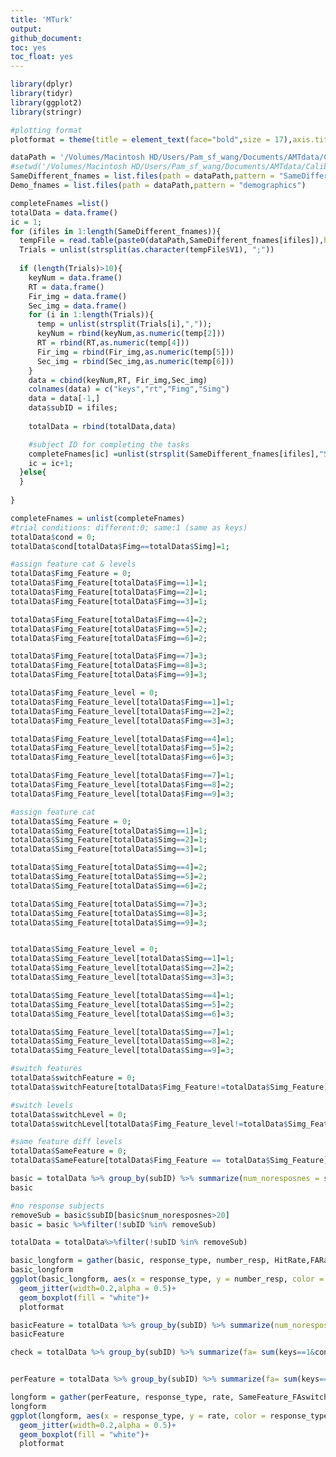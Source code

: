 ```yaml
---
title: 'MTurk'
output:
github_document:
toc: yes
toc_float: yes
---
```


```r
library(dplyr)
library(tidyr)
library(ggplot2)
library(stringr)
```

```r
#plotting format
plotformat = theme(title = element_text(face="bold",size = 17),axis.title = element_text(face = "bold",size =15), axis.text.x = element_text(size=14), axis.title.y=element_text(size=14))+theme_bw()


```

```r
dataPath = '/Volumes/Macintosh HD/Users/Pam_sf_wang/Documents/AMTdata/Calibration_001/';
#setwd('/Volumes/Macintosh HD/Users/Pam_sf_wang/Documents/AMTdata/Calibration_001/')
SameDifferent_fnames = list.files(path = dataPath,pattern = "SameDifferent")
Demo_fnames = list.files(path = dataPath,pattern = "demographics")


```


```r
completeFnames =list()
totalData = data.frame()
ic = 1;
for (ifiles in 1:length(SameDifferent_fnames)){
  tempFile = read.table(paste0(dataPath,SameDifferent_fnames[ifiles]),header = F)
  Trials = unlist(strsplit(as.character(tempFile$V1), ";"))
  
  if (length(Trials)>10){
    keyNum = data.frame()
    RT = data.frame()
    Fir_img = data.frame()
    Sec_img = data.frame()
    for (i in 1:length(Trials)){
      temp = unlist(strsplit(Trials[i],","));
      keyNum = rbind(keyNum,as.numeric(temp[2]))
      RT = rbind(RT,as.numeric(temp[4]))
      Fir_img = rbind(Fir_img,as.numeric(temp[5]))
      Sec_img = rbind(Sec_img,as.numeric(temp[6]))
    }
    data = cbind(keyNum,RT, Fir_img,Sec_img)
    colnames(data) = c("keys","rt","Fimg","Simg")
    data = data[-1,]
    data$subID = ifiles;
    
    totalData = rbind(totalData,data)

    #subject ID for completing the tasks
    completeFnames[ic] =unlist(strsplit(SameDifferent_fnames[ifiles],"SameDifferent"))[2]
    ic = ic+1;
  }else{
  }
  
}
```

```r
completeFnames = unlist(completeFnames)
#trial conditions: different:0; same:1 (same as keys)
totalData$cond = 0;
totalData$cond[totalData$Fimg==totalData$Simg]=1;

#assign feature cat & levels
totalData$Fimg_Feature = 0;
totalData$Fimg_Feature[totalData$Fimg==1]=1;
totalData$Fimg_Feature[totalData$Fimg==2]=1;
totalData$Fimg_Feature[totalData$Fimg==3]=1;

totalData$Fimg_Feature[totalData$Fimg==4]=2;
totalData$Fimg_Feature[totalData$Fimg==5]=2;
totalData$Fimg_Feature[totalData$Fimg==6]=2;

totalData$Fimg_Feature[totalData$Fimg==7]=3;
totalData$Fimg_Feature[totalData$Fimg==8]=3;
totalData$Fimg_Feature[totalData$Fimg==9]=3;

totalData$Fimg_Feature_level = 0;
totalData$Fimg_Feature_level[totalData$Fimg==1]=1;
totalData$Fimg_Feature_level[totalData$Fimg==2]=2;
totalData$Fimg_Feature_level[totalData$Fimg==3]=3;

totalData$Fimg_Feature_level[totalData$Fimg==4]=1;
totalData$Fimg_Feature_level[totalData$Fimg==5]=2;
totalData$Fimg_Feature_level[totalData$Fimg==6]=3;

totalData$Fimg_Feature_level[totalData$Fimg==7]=1;
totalData$Fimg_Feature_level[totalData$Fimg==8]=2;
totalData$Fimg_Feature_level[totalData$Fimg==9]=3;

#assign feature cat
totalData$Simg_Feature = 0;
totalData$Simg_Feature[totalData$Simg==1]=1;
totalData$Simg_Feature[totalData$Simg==2]=1;
totalData$Simg_Feature[totalData$Simg==3]=1;

totalData$Simg_Feature[totalData$Simg==4]=2;
totalData$Simg_Feature[totalData$Simg==5]=2;
totalData$Simg_Feature[totalData$Simg==6]=2;

totalData$Simg_Feature[totalData$Simg==7]=3;
totalData$Simg_Feature[totalData$Simg==8]=3;
totalData$Simg_Feature[totalData$Simg==9]=3;


totalData$Simg_Feature_level = 0;
totalData$Simg_Feature_level[totalData$Simg==1]=1;
totalData$Simg_Feature_level[totalData$Simg==2]=2;
totalData$Simg_Feature_level[totalData$Simg==3]=3;

totalData$Simg_Feature_level[totalData$Simg==4]=1;
totalData$Simg_Feature_level[totalData$Simg==5]=2;
totalData$Simg_Feature_level[totalData$Simg==6]=3;

totalData$Simg_Feature_level[totalData$Simg==7]=1;
totalData$Simg_Feature_level[totalData$Simg==8]=2;
totalData$Simg_Feature_level[totalData$Simg==9]=3;

#switch features 
totalData$switchFeature = 0;
totalData$switchFeature[totalData$Fimg_Feature!=totalData$Simg_Feature]=1

#switch levels
totalData$switchLevel = 0;
totalData$switchLevel[totalData$Fimg_Feature_level!=totalData$Simg_Feature_level]=1

#same feature diff levels
totalData$SameFeature = 0;
totalData$SameFeature[totalData$Fimg_Feature == totalData$Simg_Feature]=1
```



```r
basic = totalData %>% group_by(subID) %>% summarize(num_noresposnes = sum(keys==-1), num_same_resp = sum(keys==1), num_diff_resp = sum(keys==0), num_same_trials =sum(cond==1), num_diff_trials = sum(cond==0), hit = sum(keys==1&cond==1), fa= sum(keys==1&cond==0), cr = sum(keys==0&cond==0),miss = sum(keys==0&cond==1),HitRate =sum(keys==1&cond==1)/sum(cond==1), FARate = sum(keys==1&cond==0)/sum(cond==0), CRRate = sum(keys==0&cond==0)/sum(cond==0),MissRate = sum(keys==0&cond==1)/sum(cond==1), d_p = qnorm(HitRate)-qnorm(FARate))
basic

#no response subjects
removeSub = basic$subID[basic$num_noresposnes>20]
basic = basic %>%filter(!subID %in% removeSub)

totalData = totalData%>%filter(!subID %in% removeSub)

basic_longform = gather(basic, response_type, number_resp, HitRate,FARate,CRRate,MissRate)
basic_longform
ggplot(basic_longform, aes(x = response_type, y = number_resp, color = response_type))+
  geom_jitter(width=0.2,alpha = 0.5)+
  geom_boxplot(fill = "white")+
  plotformat


```


```r
basicFeature = totalData %>% group_by(subID) %>% summarize(num_noresposnes = sum(keys==-1), num_same_resp = sum(keys==1), num_diff_resp = sum(keys==0), num_same_trials =sum(cond==1), num_diff_trials = sum(cond==0), hitF1 = sum(keys==1&cond==1&Fimg_Feature==1), hitF2 = sum(keys==1&cond==1&Fimg_Feature==2),hitF3 = sum(keys==1&cond==1&Fimg_Feature==3),hit = sum(keys==1&cond==1),faF1= sum(keys==1&cond==0&Fimg_Feature==1), faF2= sum(keys==1&cond==0&Fimg_Feature==2),faF3= sum(keys==1&cond==0&Fimg_Feature==3),fa= sum(keys==1&cond==0),cr = sum(keys==0&cond==0),miss = sum(keys==0&cond==1),missF1 = sum(keys==0&cond==1&Fimg_Feature==1),missF2 = sum(keys==0&cond==1&Fimg_Feature==2),missF3 = sum(keys==0&cond==1&Fimg_Feature==3),hitF1Rate = hitF1/3,hitF2Rate = hitF2/3,hitF3Rate = hitF3/3, HitRateFeatures = mean(c(hitF1Rate,hitF2Rate,hitF3Rate)),faF1Rate = faF1/num_diff_trials,faF2Rate = faF2/num_diff_trials,faF3Rate = faF3/num_diff_trials, FaRateFeatures = mean(c(faF1Rate,faF2Rate,faF3Rate)),num_SameFeature_FAswitch_level = sum(keys==1&cond==0 &switchLevel==1&SameFeature==1),SameFeature_FAswitch_level_Rate = sum(keys==1&cond==0 &switchLevel==1&SameFeature==1)/fa)
basicFeature

check = totalData %>% group_by(subID) %>% summarize(fa= sum(keys==1&cond==0),SameFeature_FAswitch_level_Rate = sum(keys==1&cond==0 &switchLevel==1&SameFeature==1)/fa, DiffFeature_FAswitch_level_Rate = sum(keys==1&cond==0&switchLevel==1&SameFeature==0)/fa)


perFeature = totalData %>% group_by(subID) %>% summarize(fa= sum(keys==1&cond==0),SameFeature_FAswitch_level_Rate = sum(keys==1&cond==0 &switchLevel==1&SameFeature==1)/fa, DiffFeature_FAswitch_level_Rate = sum(keys==1&cond==0&switchLevel==1&SameFeature==0)/fa)

longform = gather(perFeature, response_type, rate, SameFeature_FAswitch_level_Rate,DiffFeature_FAswitch_level_Rate)
longform
ggplot(longform, aes(x = response_type, y = rate, color = response_type))+
  geom_jitter(width=0.2,alpha = 0.5)+
  geom_boxplot(fill = "white")+
  plotformat


```